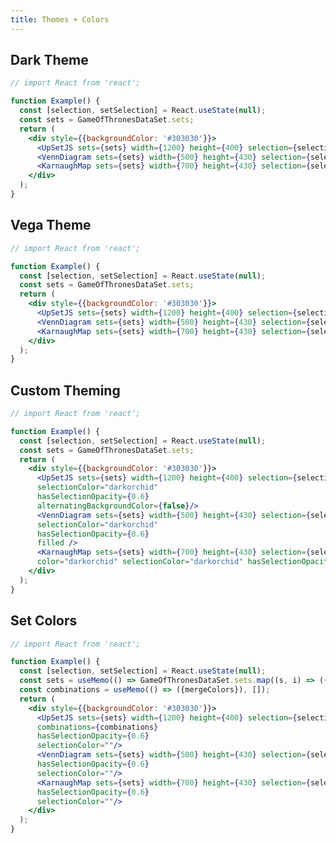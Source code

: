 ```yaml
---
title: Themes + Colors
---
```


## Dark Theme

```jsx live
// import React from 'react';

function Example() {
  const [selection, setSelection] = React.useState(null);
  const sets = GameOfThronesDataSet.sets;
  return (
    <div style={{backgroundColor: '#303030'}}>
      <UpSetJS sets={sets} width={1200} height={400} selection={selection} onHover={setSelection} theme="dark" />
      <VennDiagram sets={sets} width={500} height={430} selection={selection} onHover={setSelection} theme="dark" />
      <KarnaughMap sets={sets} width={700} height={430} selection={selection} onHover={setSelection} theme="dark" />
    </div>
  );
}
```

## Vega Theme

```jsx live
// import React from 'react';

function Example() {
  const [selection, setSelection] = React.useState(null);
  const sets = GameOfThronesDataSet.sets;
  return (
    <div style={{backgroundColor: '#303030'}}>
      <UpSetJS sets={sets} width={1200} height={400} selection={selection} onHover={setSelection} theme="vega" />
      <VennDiagram sets={sets} width={500} height={430} selection={selection} onHover={setSelection} theme="vega" />
      <KarnaughMap sets={sets} width={700} height={430} selection={selection} onHover={setSelection} theme="vega" />
    </div>
  );
}
```

## Custom Theming

```jsx live
// import React from 'react';

function Example() {
  const [selection, setSelection] = React.useState(null);
  const sets = GameOfThronesDataSet.sets;
  return (
    <div style={{backgroundColor: '#303030'}}>
      <UpSetJS sets={sets} width={1200} height={400} selection={selection} onHover={setSelection}  color="darkorchid"
      selectionColor="darkorchid"
      hasSelectionOpacity={0.6}
      alternatingBackgroundColor={false}/>
      <VennDiagram sets={sets} width={500} height={430} selection={selection} onHover={setSelection} color="darkorchid"
      selectionColor="darkorchid"
      hasSelectionOpacity={0.6}
      filled />
      <KarnaughMap sets={sets} width={700} height={430} selection={selection} onHover={setSelection}
      color="darkorchid" selectionColor="darkorchid" hasSelectionOpacity={0.6} />
    </div>
  );
}
```

## Set Colors

```jsx live
// import React from 'react';

function Example() {
  const [selection, setSelection] = React.useState(null);
  const sets = useMemo(() => GameOfThronesDataSet.sets.map((s, i) => ({ ...s, color: colors[i] })), []);
  const combinations = useMemo(() => ({mergeColors}), []);
  return (
    <div style={{backgroundColor: '#303030'}}>
      <UpSetJS sets={sets} width={1200} height={400} selection={selection} onHover={setSelection}
      combinations={combinations}
      hasSelectionOpacity={0.6}
      selectionColor=""/>
      <VennDiagram sets={sets} width={500} height={430} selection={selection} onHover={setSelection} combinations={combinations}
      hasSelectionOpacity={0.6}
      selectionColor=""/>
      <KarnaughMap sets={sets} width={700} height={430} selection={selection} onHover={setSelection}combinations={combinations}
      hasSelectionOpacity={0.6}
      selectionColor=""/>
    </div>
  );
}
```
